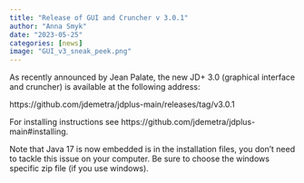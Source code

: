 ```yaml
---
title: "Release of GUI and Cruncher v 3.0.1"
author: "Anna Smyk"
date: "2023-05-25"
categories: [news]
image: "GUI_v3_sneak_peek.png"
---
```


As recently announced by Jean Palate, the new JD+ 3.0 (graphical interface and cruncher) is available at the following address:

https://github.com/jdemetra/jdplus-main/releases/tag/v3.0.1

For installing instructions see https://github.com/jdemetra/jdplus-main#installing.

Note that Java 17 is now embedded is in the installation files, you don't need to tackle this issue on your computer. Be sure to choose the windows specific zip file (if you use windows).
